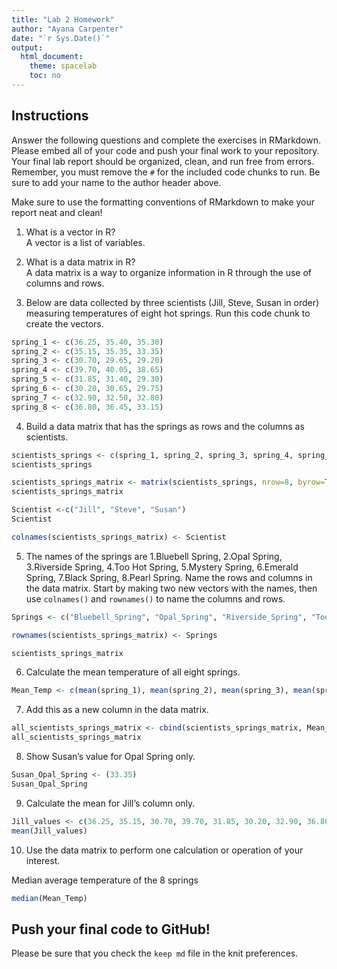 ```yaml
---
title: "Lab 2 Homework"
author: "Ayana Carpenter"
date: "`r Sys.Date()`"
output:
  html_document:
    theme: spacelab
    toc: no
---
```


## Instructions
Answer the following questions and complete the exercises in RMarkdown. Please embed all of your code and push your final work to your repository. Your final lab report should be organized, clean, and run free from errors. Remember, you must remove the `#` for the included code chunks to run. Be sure to add your name to the author header above.  

Make sure to use the formatting conventions of RMarkdown to make your report neat and clean!  

1. What is a vector in R?  
A vector is a list of variables. 

2. What is a data matrix in R?  
A data matrix is a way to organize information in R through the use of columns and rows. 

3. Below are data collected by three scientists (Jill, Steve, Susan in order) measuring temperatures of eight hot springs. Run this code chunk to create the vectors.  
```r
spring_1 <- c(36.25, 35.40, 35.30)
spring_2 <- c(35.15, 35.35, 33.35)
spring_3 <- c(30.70, 29.65, 29.20)
spring_4 <- c(39.70, 40.05, 38.65)
spring_5 <- c(31.85, 31.40, 29.30)
spring_6 <- c(30.20, 30.65, 29.75)
spring_7 <- c(32.90, 32.50, 32.80)
spring_8 <- c(36.80, 36.45, 33.15)
```

4. Build a data matrix that has the springs as rows and the columns as scientists.  

```r
scientists_springs <- c(spring_1, spring_2, spring_3, spring_4, spring_5, spring_6, spring_7, spring_8) 
scientists_springs
```
```r
scientists_springs_matrix <- matrix(scientists_springs, nrow=8, byrow=T)
scientists_springs_matrix
```
```r
Scientist <-c("Jill", "Steve", "Susan")
Scientist
```
```r
colnames(scientists_springs_matrix) <- Scientist
```

5. The names of the springs are 1.Bluebell Spring, 2.Opal Spring, 3.Riverside Spring, 4.Too Hot Spring, 5.Mystery Spring, 6.Emerald Spring, 7.Black Spring, 8.Pearl Spring. Name the rows and columns in the data matrix. Start by making two new vectors with the names, then use `colnames()` and `rownames()` to name the columns and rows.

```r
Springs <- c("Bluebell_Spring", "Opal_Spring", "Riverside_Spring", "Too_Hot_Spring", "Mystery_Spring", "Emerald_Spring", "Black_Spring", "Pearl_Spring")
```

```r
rownames(scientists_springs_matrix) <- Springs
```

```r
scientists_springs_matrix
```

6. Calculate the mean temperature of all eight springs.

```r
Mean_Temp <- c(mean(spring_1), mean(spring_2), mean(spring_3), mean(spring_4), mean(spring_5), mean(spring_6), mean(spring_7), mean(spring_8))
```

7. Add this as a new column in the data matrix.  
```r
all_scientists_springs_matrix <- cbind(scientists_springs_matrix, Mean_Temp)
all_scientists_springs_matrix
```

8. Show Susan's value for Opal Spring only.

```r
Susan_Opal_Spring <- (33.35)
Susan_Opal_Spring
```

9. Calculate the mean for Jill's column only.  
```r
Jill_values <- c(36.25, 35.15, 30.70, 39.70, 31.85, 30.20, 32.90, 36.80)
mean(Jill_values)
```

10. Use the data matrix to perform one calculation or operation of your interest.

Median average temperature of the 8 springs
```r
median(Mean_Temp)
```


## Push your final code to GitHub!
Please be sure that you check the `keep md` file in the knit preferences.  
